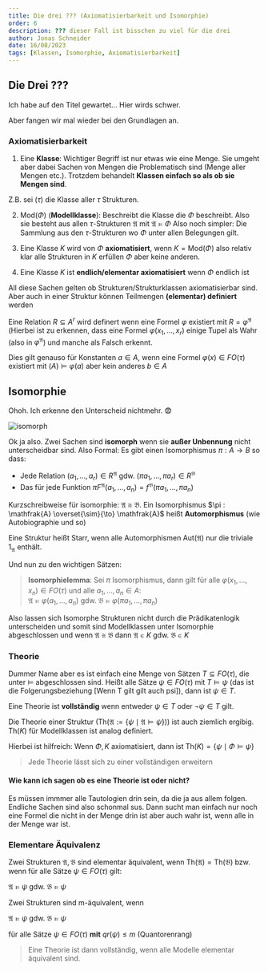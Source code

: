 ```yaml
---
title: Die drei ??? (Axiomatisierbarkeit und Isomorphie)
order: 6
description: ??? dieser Fall ist bisschen zu viel für die drei
author: Jonas Schneider
date: 16/08/2023
tags: [Klassen, Isomorphie, Axiomatisierbarkeit]
---
```


## Die Drei ??? 
Ich habe auf den Titel gewartet... Hier wirds schwer.

Aber fangen wir mal wieder bei den Grundlagen an.

### **Axiomatisierbarkeit**

1. Eine **Klasse**: Wichtiger Begriff ist nur etwas wie eine Menge. Sie umgeht aber 
dabei Sachen von Mengen die Problematisch sind (Menge aller Mengen etc.). Trotzdem
behandelt **Klassen einfach so als ob sie Mengen sind**.

Z.B. sei ($\tau$) die Klasse aller $\tau$ Strukturen.

2. $\text{Mod}(\Phi)$ (**Modellklasse**): Beschreibt die Klasse die $\Phi$ beschreibt.
Also sie besteht aus allen $\tau$-Strukturen $\mathfrak{A}$ mit $\mathfrak{A} \models \Phi$
Also noch simpler: Die Sammlung aus den $\tau$-Strukturen wo $\Phi$ unter allen
 Belegungen gilt.

3. Eine Klasse $K$ wird von $\Phi$ **axiomatisiert**, wenn $K=\text{Mod}(\Phi)$ also relativ
klar alle Strukturen in $K$ erfüllen $\Phi$ aber keine anderen.

4. Eine Klasse $K$ ist **endlich/elementar axiomatisiert** wenn $\Phi$ endlich ist

All diese Sachen gelten ob Strukturen/Strukturklassen axiomatisierbar sind.
Aber auch in einer Struktur können Teilmengen **(elementar) definiert** werden

Eine Relation $R \subseteq A^r$ wird definert wenn eine Formel $\varphi$ existiert
 mit $R=\varphi^\mathfrak{A}$ (Hierbei ist zu erkennen, dass eine Formel $\varphi(x_1, ..., x_r)$
 einige Tupel als Wahr (also in $\varphi^\mathfrak{A}$) und manche als Falsch erkennt.

Dies gilt genauso für Konstanten $a \in A$, wenn eine Formel $\varphi(x) \in FO(\tau)$
existiert mit $\mathfrak(A) \models \varphi(a)$ aber kein anderes $b \in A$

## Isomorphie

Ohoh. Ich erkenne den Unterscheid nichtmehr. 😨

![isomorph](/teaching-assets/cigol/malo/assets/isomorph.png)

Ok ja also. Zwei Sachen sind **isomorph** wenn sie **außer Unbennung** nicht 
unterscheidbar sind. Also Formal: Es gibt einen Isomorphismus $\pi: A \to B$ so dass:

- Jede Relation $(a_1, ..., a_r) \in R^\mathfrak{A}$ gdw. $(\pi a_1, ..., \pi a_r) \in R^\mathfrak{B}$
- Das für jede Funktion $\pi F^\mathfrak{A}(a_1, ..., a_n) = f^\mathfrak{B}(\pi a_1, ..., \pi a_n)$

Kurzschreibweise für isomorphie: $\mathfrak{A} \cong \mathfrak{B}$.
Ein Isomorphismus $\pi : \mathfrak{A} \overset{\sim}{\to} \mathfrak{A}$ heißt
**Automorphismus** (wie Autobiographie und so)

Eine Struktur heißt Starr, wenn alle Automorphismen $\text{Aut}(\mathfrak{A})$ nur die triviale
$1_\mathfrak{A}$ enthält.

Und nun zu den wichtigen Sätzen:

> **Isomorphielemma**: Sei $\pi$ Isomorphismus, dann gilt für alle $\varphi(x_1, ..., x_n) \in FO(\tau)$
> und alle $a_1, ..., a_n \in A$: <br/>
> $\mathfrak{A} \models \varphi(a_1, ..., a_n)$ gdw. $\mathfrak{B} \models \varphi(\pi a_1, ..., \pi a_n)$

Also lassen sich Isomorphe Strukturen nicht durch die Prädikatenlogik unterscheiden
und somit sind Modellklassen unter Isomorphie abgeschlossen und wenn $\mathfrak{A} \cong \mathfrak{B}$
dann $\mathfrak{A} \in K$ gdw. $\mathfrak{B} \in K$

### Theorie

Dummer Name aber es ist einfach eine Menge von Sätzen $T \subseteq FO(\tau)$, die unter $\models$ abgeschlossen sind. Heißt alle Sätze $\psi \in FO(\tau)$
mit $T \models \psi$ (das ist die Folgerungsbeziehung [Wenn T gilt gilt auch psi]), dann ist $\psi \in T$.

Eine Theorie ist **vollständig** wenn entweder $\psi \in T$ oder $\lnot \psi \in T$ gilt.

Die Theorie einer Struktur ($\text{Th}(\mathfrak{A} := \{\psi \mid \mathfrak{A} \models \psi\}$)) ist auch ziemlich ergibig.
$\text{Th}(K)$ für Modellklassen ist analog definiert.

Hierbei ist hilfreich: Wenn $\Phi, K$ axiomatisiert, dann ist $\text{Th}(K) = \{\psi \mid \Phi \models \psi\}$

> Jede Theorie lässt sich zu einer vollständigen erweitern

#### Wie kann ich sagen ob es eine Theorie ist oder nicht?
Es müssen immmer alle Tautologien drin sein, da die ja aus allem folgen. Endliche Sachen sind also schonmal sus. Dann sucht man einfach nur noch eine
Formel die nicht in der Menge drin ist aber auch wahr ist, wenn alle in der Menge war ist. 

### Elementare Äquivalenz

Zwei Strukturen $\mathfrak{A}, \mathfrak{B}$ sind elementar äquivalent, wenn $\text{Th}(\mathfrak{A}) = \text{Th}(\mathfrak{B})$ bzw. wenn für alle Sätze $\psi \in FO(\tau)$
gilt:

$\mathfrak{A} \models \psi$ gdw. $\mathfrak{B} \models \psi$

Zwei Strukturen sind m-äquivalent, wenn 

$\mathfrak{A} \models \psi$ gdw. $\mathfrak{B} \models \psi$

für alle Sätze $\psi \in FO(\tau)$ **mit** $qr(\psi) \le m$ (Quantorenrang)

> Eine Theorie ist dann vollständig, wenn alle Modelle elementar äquivalent sind.
